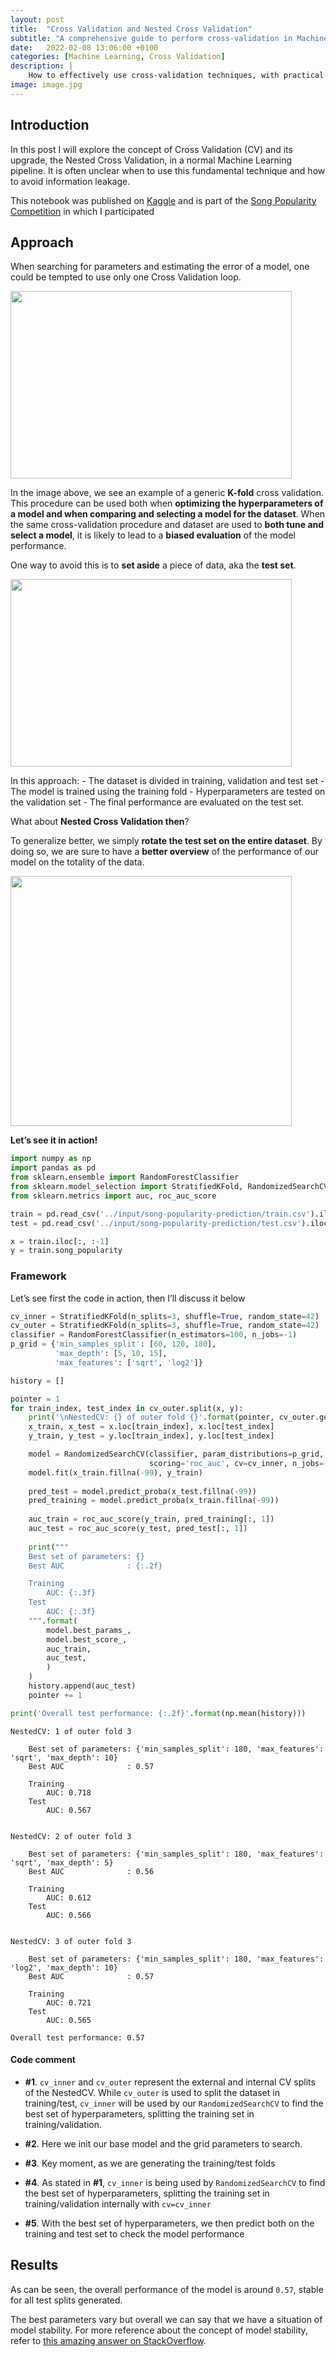 ```yaml
---
layout: post
title:  "Cross Validation and Nested Cross Validation"
subtitle: "A comprehensive guide to perform cross-validation in Machine Learning"
date:   2022-02-08 13:06:00 +0100
categories: [Machine Learning, Cross Validation]
description: |
    How to effectively use cross-validation techniques, with practical examples and clear explanations to improve the model evaluation process.
image: image.jpg
---
```


## Introduction

In this post I will explore the concept of Cross Validation (CV) and its upgrade, the Nested Cross Validation, in a normal Machine Learning pipeline. It is often unclear when to use this fundamental technique and how to avoid information leakage.

This notebook was published on [Kaggle](https://www.kaggle.com/jacoporepossi/tutorial-cross-validation-nested-cv) and is part of the [Song Popularity Competition](https://www.kaggle.com/c/song-popularity-prediction) in which I participated

## Approach

When searching for parameters and estimating the error of a model, one could be tempted to use only one Cross Validation loop.

<img src="https://www.researchgate.net/profile/Johar-Ashfaque/publication/332370436/figure/fig1/AS:746775958806528@1555056671117/Diagram-of-k-fold-cross-validation-with-k-10-Image-from-Karl-Rosaen-Log.ppm" width=450 height=300 />

In the image above, we see an example of a generic **K-fold** cross validation. This procedure can be used both when **optimizing the hyperparameters of a model and when comparing and selecting a model for the dataset**. When the same cross-validation procedure and dataset are used to **both tune and select a model**, it is likely to lead to a **biased evaluation** of the model performance.

One way to avoid this is to **set aside** a piece of data, aka the **test set**.

<img src="https://scikit-learn.org/stable/_images/grid_search_cross_validation.png" width=450 height=300 />

In this approach:
- The dataset is divided in training, validation and test set
- The model is trained using the training fold
- Hyperparameters are tested on the validation set
- The final performance are evaluated on the test set.

What about **Nested Cross Validation then**?

To generalize better, we simply **rotate the test set on the entire dataset**. By doing so, we are sure to have a **better overview** of the performance of our model on the totality of the data.

<img src="https://privefl.github.io/R-presentation/nested-crossval.png" width=450 height=400 />

**Let's see it in action!**


```python
import numpy as np 
import pandas as pd
from sklearn.ensemble import RandomForestClassifier
from sklearn.model_selection import StratifiedKFold, RandomizedSearchCV
from sklearn.metrics import auc, roc_auc_score

train = pd.read_csv('../input/song-popularity-prediction/train.csv').iloc[:, 1:]
test = pd.read_csv('../input/song-popularity-prediction/test.csv').iloc[:, 1:]

x = train.iloc[:, :-1]
y = train.song_popularity 
```

### Framework

Let's see first the code in action, then I'll discuss it below


```python
cv_inner = StratifiedKFold(n_splits=3, shuffle=True, random_state=42)          #1
cv_outer = StratifiedKFold(n_splits=3, shuffle=True, random_state=42)
classifier = RandomForestClassifier(n_estimators=100, n_jobs=-1)               #2
p_grid = {'min_samples_split': [60, 120, 180],
          'max_depth': [5, 10, 15],
          'max_features': ['sqrt', 'log2']}

history = []

pointer = 1
for train_index, test_index in cv_outer.split(x, y):                          #3
    print('\nNestedCV: {} of outer fold {}'.format(pointer, cv_outer.get_n_splits()))
    x_train, x_test = x.loc[train_index], x.loc[test_index]
    y_train, y_test = y.loc[train_index], y.loc[test_index]

    model = RandomizedSearchCV(classifier, param_distributions=p_grid,
                               scoring='roc_auc', cv=cv_inner, n_jobs=-1)     #4
    model.fit(x_train.fillna(-99), y_train)
    
    pred_test = model.predict_proba(x_test.fillna(-99))
    pred_training = model.predict_proba(x_train.fillna(-99))
    
    auc_train = roc_auc_score(y_train, pred_training[:, 1])                   #5
    auc_test = roc_auc_score(y_test, pred_test[:, 1])
    
    print("""
    Best set of parameters: {}
    Best AUC              : {:.2f}

    Training
        AUC: {:.3f}
    Test
        AUC: {:.3f}
    """.format(
        model.best_params_,
        model.best_score_,
        auc_train,
        auc_test,
        )
    )
    history.append(auc_test)
    pointer += 1

print('Overall test performance: {:.2f}'.format(np.mean(history)))
```

    
    NestedCV: 1 of outer fold 3
    
        Best set of parameters: {'min_samples_split': 180, 'max_features': 'sqrt', 'max_depth': 10}
        Best AUC              : 0.57
    
        Training
            AUC: 0.718
        Test
            AUC: 0.567
        
    
    NestedCV: 2 of outer fold 3
    
        Best set of parameters: {'min_samples_split': 180, 'max_features': 'sqrt', 'max_depth': 5}
        Best AUC              : 0.56
    
        Training
            AUC: 0.612
        Test
            AUC: 0.566
        
    
    NestedCV: 3 of outer fold 3
    
        Best set of parameters: {'min_samples_split': 180, 'max_features': 'log2', 'max_depth': 10}
        Best AUC              : 0.57
    
        Training
            AUC: 0.721
        Test
            AUC: 0.565
        
    Overall test performance: 0.57
    

#### Code comment

* **#1**. `cv_inner` and `cv_outer` represent the external and internal CV splits of the NestedCV. While `cv_outer` is used to split the dataset in training/test, `cv_inner` will be used by our `RandomizedSearchCV` to find the best set of hyperparameters, splitting the training set in training/validation.

* **#2**. Here we init our base model and the grid parameters to search.

* **#3**. Key moment, as we are generating the training/test folds

* **#4**. As stated in **#1**, `cv_inner` is being used by `RandomizedSearchCV` to find the best set of hyperparameters, splitting the training set in training/validation internally with `cv=cv_inner`

* **#5**. With the best set of hyperparameters, we then predict both on the training and test set to check the model performance

## Results
As can be seen, the overall performance of the model is around `0.57`, stable for all test splits generated.

The best parameters vary but overall we can say that we have a situation of model stability.
For more reference about the concept of model stability, refer to [this amazing answer on StackOverflow](https://stats.stackexchange.com/questions/65128/nested-cross-validation-for-model-selection).
